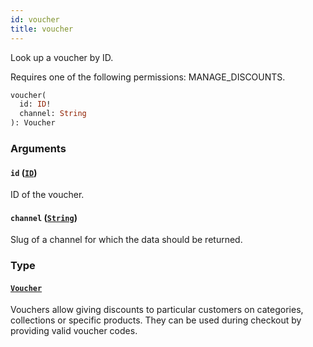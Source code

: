 ```yaml
---
id: voucher
title: voucher
---
```



Look up a voucher by ID.

Requires one of the following permissions: MANAGE_DISCOUNTS.

```graphql
voucher(
  id: ID!
  channel: String
): Voucher
```


### Arguments

#### `id` ([`ID`](../../../developer/api-reference/scalars/id))

ID of the voucher.


#### `channel` ([`String`](../../../developer/api-reference/scalars/string))

Slug of a channel for which the data should be returned.


### Type

#### [`Voucher`](../../../developer/api-reference/objects/voucher) 

Vouchers allow giving discounts to particular customers on categories, collections or specific products. They can be used during checkout by providing valid voucher codes.




